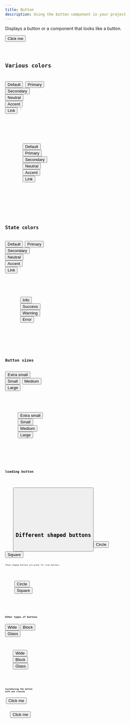 ```yaml
---
title: Button
description: Using the button component in your project
---
```



Displays a button or a component that looks like a button.

<Tabs>
  <TabItem label="Preview">
    <Card>
      <Button>Click me</Button>
    </Card>
  </TabItem>
  <TabItem label="Code">
    <Code code={ButtonCode} lang="tsx" title="src/components/button.tsx" />
  </TabItem>
</Tabs>

## Various colors

  <Button>Default</Button>
  <Button color="primary">Primary</Button>
  <Button color="secondary">Secondary</Button>
  <Button color="neutral">Neutral</Button>
  <Button color="accent">Accent</Button>
  <Button color="link">Link</Button>
`

<Tabs>
  <TabItem label="Preview">
    <Card>
      <div class="flex gap-2">
        <Button>Default</Button>
        <Button color="primary">Primary</Button>
        <Button color="secondary">Secondary</Button>
        <Button color="neutral">Neutral</Button>
        <Button color="accent">Accent</Button>
        <Button color="link">Link</Button>
      </div>
    </Card>
  </TabItem>
  <TabItem label="Code">
    <Code code={buttonColors} lang="tsx" />
  </TabItem>
</Tabs>

## State colors

  <Button>Default</Button>
  <Button color="primary">Primary</Button>
  <Button color="secondary">Secondary</Button>
  <Button color="neutral">Neutral</Button>
  <Button color="accent">Accent</Button>
  <Button color="link">Link</Button>
`

<Tabs>
  <TabItem label="Preview">
    <Card>
      <div class="flex gap-2">
        <Button state="info">Info</Button>
        <Button state="success">Success</Button>
        <Button state="warning">Warning</Button>
        <Button state="error">Error</Button>
      </div>
    </Card>
  </TabItem>
  <TabItem label="Code">
    <Code code={buttonColors} lang="tsx" />
  </TabItem>
</Tabs>

## Button sizes

  <Button size="xs">Extra small</Button>
  <Button size="sm">Small</Button>
  <Button size="md">Medium</Button>
  <Button size="lg">Large</Button>
`

<Tabs>
  <TabItem label="Preview">
    <Card>
      <div class="flex gap-2 items-center">
        <Button size="xs">Extra small</Button>
        <Button size="sm">Small</Button>
        <Button size="md">Medium</Button>
        <Button size="lg">Large</Button>
      </div>
    </Card>
  </TabItem>
  <TabItem label="Code">
    <Code code={buttonSizes} lang="tsx" />
  </TabItem>
</Tabs>

## loading button


<Tabs>
  <TabItem label="Preview">
    <Card>
      <Button loading />
    </Card>
  </TabItem>
  <TabItem label="Code">
    <Code code={loadingButton} lang="tsx" />
  </TabItem>
</Tabs>

## Different shaped buttons

  <Button shape="circle">Circle</Button>
  <Button shape="square">Square</Button>
`

These shaped buttons are great for icon buttons.

<Tabs>
  <TabItem label="Preview">
    <Card>
      <div class="flex gap-4">
        <Button shape="circle">Circle</Button>
        <Button shape="square">Square</Button>
      </div>
    </Card>
  </TabItem>
  <TabItem label="Code">
    <Code code={shapedButtons} lang="tsx" />
  </TabItem>
</Tabs>

## Other types of buttons

  <Button wide>Wide</Button>
  <Button block>Block</Button>
  <Button glass>Glass</Button>
`

<Tabs>
  <TabItem label="Preview">
    <Card>
      <div class="flex flex-col gap-4">
        <Button wide>Wide</Button>
        <Button block>Block</Button>
        <Button glass>Glass</Button>
      </div>
    </Card>
  </TabItem>
  <TabItem label="Code">
    <Code code={otherButtons} lang="tsx" />
  </TabItem>
</Tabs>

## Customizing the button with own classes

  '<Button class="rounded-none">Click me</Button>'

<Tabs>
  <TabItem label="Preview">
    <Card>
      <Button class="rounded-none">Click me</Button>
    </Card>
  </TabItem>
  <TabItem label="Code">
    <Code code={buttonWithCustomClasses} lang="tsx" />
  </TabItem>
</Tabs>

